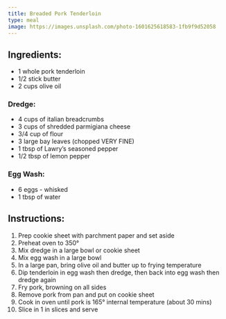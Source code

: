 ```yaml
---
title: Breaded Pork Tenderloin
type: meal
image: https://images.unsplash.com/photo-1601625618583-1fb9f9d52058
---
```


## Ingredients:

- 1 whole pork tenderloin
- 1/2 stick butter
- 2 cups olive oil

### Dredge:

- 4 cups of italian breadcrumbs
- 3 cups of shredded parmigiana cheese
- 3/4 cup of flour
- 3 large bay leaves (chopped VERY FINE)
- 1 tbsp of Lawry’s seasoned pepper
- 1/2 tbsp of lemon pepper


### Egg Wash:

- 6 eggs - whisked
- 1 tbsp of water

## Instructions:

1. Prep cookie sheet with parchment paper and set aside
2. Preheat oven to 350°
3. Mix dredge in a large bowl or cookie sheet
4. Mix egg wash in a large bowl
5. In a large pan, bring olive oil and butter up to frying temperature
6. Dip tenderloin in egg wash then dredge, then back into egg wash then dredge again
7. Fry pork, browning on all sides
8. Remove pork from pan and put on cookie sheet
9. Cook in oven until pork is 165° internal temperature (about 30 mins)
10. Slice in 1 in slices and serve
